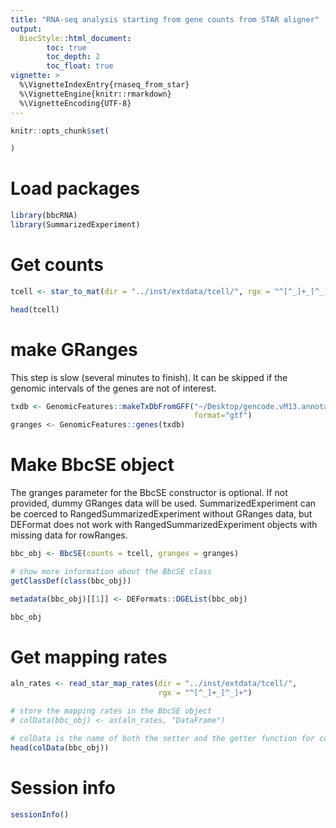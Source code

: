 ```yaml
---
title: "RNA-seq analysis starting from gene counts from STAR aligner"
output: 
  BiocStyle::html_document:
        toc: true
        toc_depth: 2
        toc_float: true
vignette: >
  %\VignetteIndexEntry{rnaseq_from_star}
  %\VignetteEngine{knitr::rmarkdown}
  %\VignetteEncoding{UTF-8}
---
```


```r
knitr::opts_chunk$set(

)
```

# Load packages

```r
library(bbcRNA)
library(SummarizedExperiment)
```

# Get counts

```r
tcell <- star_to_mat(dir = "../inst/extdata/tcell/", rgx = "^[^_]+_[^_]+", column = 2)

head(tcell)
```

# make GRanges

This step is slow (several minutes to finish). It can be skipped if the genomic 
intervals of the genes are not of interest.

```r
txdb <- GenomicFeatures::makeTxDbFromGFF("~/Desktop/gencode.vM13.annotation.gtf",
                                         format="gtf")
granges <- GenomicFeatures::genes(txdb)
```


# Make BbcSE object

The granges parameter for the BbcSE constructor is optional. If not provided,
dummy GRanges data will be used. SummarizedExperiment can be coerced to 
RangedSummarizedExperiment without GRanges data, but DEFormat does not work
with RangedSummarizedExperiment objects with missing data for rowRanges.
 
```r
bbc_obj <- BbcSE(counts = tcell, granges = granges)

# show more information about the BbcSE class
getClassDef(class(bbc_obj))

metadata(bbc_obj)[[1]] <- DEFormats::DGEList(bbc_obj)

bbc_obj
```

# Get mapping rates

```r
aln_rates <- read_star_map_rates(dir = "../inst/extdata/tcell/", 
                                 rgx = "^[^_]+_[^_]+")

# store the mapping rates in the BbcSE object
# colData(bbc_obj) <- as(aln_rates, "DataFrame") 

# colData is the name of both the setter and the getter function for column data
head(colData(bbc_obj))
```

# Session info
```r
sessionInfo()
```


